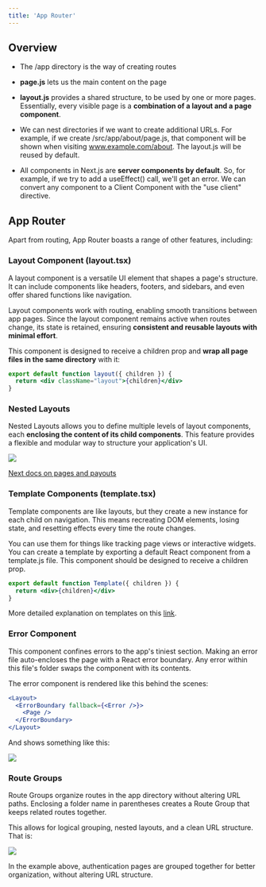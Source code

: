 ```yaml
---
title: 'App Router'
---
```


## Overview

- The /app directory is the way of creating routes

- **page.js** lets us the main content on the page

- **layout.js** provides a shared structure, to be used by one or more pages. Essentially, every visible page is a **combination of a layout and a page component**.

- We can nest directories if we want to create additional URLs. For example, if we create /src/app/about/page.js, that component will be shown when visiting www.example.com/about. The layout.js will be reused by default.

- All components in Next.js are **server components by default**. So, for example, if we try to add a useEffect() call, we'll get an error. We can convert any component to a Client Component with the "use client" directive.

## App Router

Apart from routing, App Router boasts a range of other features, including:

### Layout Component (layout.tsx)

A layout component is a versatile UI element that shapes a page's structure. It can include components like headers, footers, and sidebars, and even offer shared functions like navigation.

Layout components work with routing, enabling smooth transitions between app pages. Since the layout component remains active when routes change, its state is retained, ensuring **consistent and reusable layouts with minimal effort**.

This component is designed to receive a children prop and **wrap all page files in the same directory** with it:

```jsx
export default function layout({ children }) {
  return <div className="layout">{children}</div>
}
```

### Nested Layouts

Nested Layouts allows you to define multiple levels of layout components, each **enclosing the content of its child components**.
This feature provides a flexible and modular way to structure your application's UI.

![](nested-layout.avif)

[Next docs on pages and payouts](https://nextjs.org/docs/app/building-your-application/routing/pages-and-layouts)

### Template Components (template.tsx)

Template components are like layouts, but they create a new instance for each child on navigation. This means recreating DOM elements, losing state, and resetting effects every time the route changes.

You can use them for things like tracking page views or interactive widgets. You can create a template by exporting a default React component from a template.js file. This component should be designed to receive a children prop.

```jsx
export default function Template({ children }) {
  return <div>{children}</div>
}
```

More detailed explanation on templates on this [link](https://www.builder.io/blog/nextjs-14-layouts-templates).

### Error Component

This component confines errors to the app's tiniest section. Making an error file auto-encloses the page with a React error boundary. Any error within this file's folder swaps the component with its contents.

The error component is rendered like this behind the scenes:

```jsx
<Layout>
  <ErrorBoundary fallback={<Error />}>
    <Page />
  </ErrorBoundary>
</Layout>
```

And shows something like this:

![](https://www.freecodecamp.org/news/content/images/2023/08/error-layout.png)

### Route Groups

Route Groups organize routes in the app directory without altering URL paths. Enclosing a folder name in parentheses creates a Route Group that keeps related routes together.

This allows for logical grouping, nested layouts, and a clean URL structure. That is:

![](https://www.freecodecamp.org/news/content/images/2023/08/route-groups.png)

In the example above, authentication pages are grouped together for better organization, without altering URL structure.
